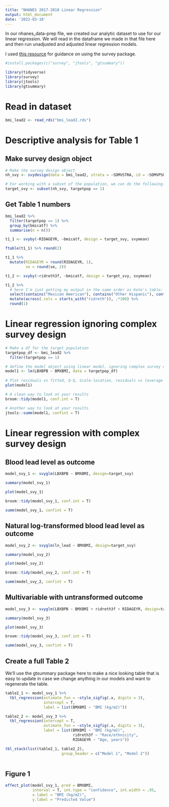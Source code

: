 ```yaml
---
title: "NHANES 2017-2018 Linear Regression"
output: html_document
date: '2022-03-18'
---
```


In our nhanes_data-prep file, we created our analytic dataset to use for our linear regression. We will read in the dataframe we made in that file here and then run unadjusted and adjusted linear regression models.

I used [this resource](https://stats.oarc.ucla.edu/r/seminars/survey-data-analysis-with-r/) for guidance on using the survey package.

```r
#install.packages(c("survey", "jtools", "gtsummary"))

library(tidyverse)
library(survey)
library(jtools)
library(gtsummary)
```

# Read in dataset
```r
bmi_lead2 <- read_rds("bmi_lead2.rds")
```

# Descriptive analysis for Table 1

## Make survey design object
```r
# Make the survey design object
nh_svy <- svydesign(data = bmi_lead2, strata = ~SDMVSTRA, id = ~SDMVPSU, weights = ~WTMEC2YR, nest = T)

# For working with a subset of the population, we can do the following. But make sure you consider whether this is appropriate for your particular data.
target_svy <- subset(nh_svy, targetpop == 1)
```

## Get Table 1 numbers

```r
bmi_lead2 %>% 
  filter(targetpop == 1) %>% 
  group_by(bmicatf) %>% 
  summarise(n = n())
```

```r
t1_1 <- svyby(~RIDAGEYR, ~bmicatf, design = target_svy, svymean)

ftable(t1_1) %>% round(2)

t1_1 %>% 
  mutate(RIDAGEYR = round(RIDAGEYR, 1),
         se = round(se, 2))
```

```r
t1_2 <- svyby(~ridreth3f, ~bmicatf, design = target_svy, svymean)

t1_2 %>% 
  # here I'm just getting my output in the same order as Kate's table:
  select(contains("Mexican American"), contains("Other Hispanic"), contains("Non-Hispanic Black"), contains("Non-Hispanic White"), contains("Non-Hispanic Asian"), contains("Other")) %>% 
  mutate(across(.cols = starts_with("ridreth")), .*100) %>% 
  round(1)

```


# Linear regression ignoring complex survey design

```r
# Make a df for the target population
targetpop_df <- bmi_lead2 %>% 
  filter(targetpop == 1)

# define the model object using linear model, ignoring complex survey design
model1 <- lm(LBXBPB ~ BMXBMI, data = targetpop_df)
 
# Plot residuals vs fitted, Q-Q, Scale-location, residuals vs leverage
plot(model1)

# A clean way to look at your results 
broom::tidy(model1, conf.int = T) 

# Another way to look at your results
jtools::summ(model1, confint = T)
```


# Linear regression with complex survey design

## Blood lead level as outcome
```r
model_svy_1 <- svyglm(LBXBPB ~ BMXBMI, design=target_svy)

summary(model_svy_1)

plot(model_svy_1)

broom::tidy(model_svy_1, conf.int = T)

summ(model_svy_1, confint = T)
```

## Natural log-transformed blood lead level as outcome
```r
model_svy_2 <- svyglm(ln_lead ~ BMXBMI, design=target_svy)

summary(model_svy_2)

plot(model_svy_2)

broom::tidy(model_svy_2, conf.int = T)

summ(model_svy_2, confint = T)
```

## Multivariable with untransformed outcome
```r
model_svy_3 <- svyglm(LBXBPB ~ BMXBMI + ridreth3f + RIDAGEYR, design=target_svy)

summary(model_svy_3)

plot(model_svy_3)

broom::tidy(model_svy_3, conf.int = T)

summ(model_svy_3, confint = T)
```

## Create a full Table 2

We'll use the gtsummary package here to make a nice looking table that is easy to update in case we change anything in our models and want to regenerate the table.

```r
table2_1 <- model_svy_1 %>% 
  tbl_regression(estimate_fun = ~style_sigfig(.x, digits = 3),
                 intercept = T,
                 label = list(BMXBMI ~ "BMI (kg/m2)")) 

table2_2 <- model_svy_3 %>% 
  tbl_regression(intercept = T,
                 estimate_fun = ~style_sigfig(.x, digits = 3),
                 label = list(BMXBMI ~ "BMI (kg/m2)",
                              ridreth3f ~ "Race/ethnicity",
                              RIDAGEYR ~ "Age, years"))

tbl_stack(list(table2_1, table2_2),
                         group_header = c("Model 1", "Model 2"))
  
```

## Figure 1
```r
effect_plot(model_svy_1, pred = BMXBMI, 
            interval = T, int.type = "confidence", int.width = .95,
            x.label = "BMI (kg/m2)",
            y.label = "Predicted Value")
```


